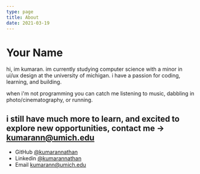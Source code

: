 ```yaml
---
type: page
title: About
date: 2021-03-19
---
```


# Your Name

hi, im kumaran. im currently studying computer science with a minor in ui/ux design at the university of michigan. i have a passion for coding, learning, and building.

when i'm not programming you can catch me listening to music, dabbling in photo/cinematography, or running.

i still have much more to learn, and excited to explore new opportunities,
contact me -> kumarann@umich.edu
---


- GitHub [@kumarannathan](https://github.com/kumarannathan)
- Linkedin [@kumarannathan](https://www.linkedin.com/in/kumaran-nathan-1089b8231/)
- Email kumarann@umich.edu
